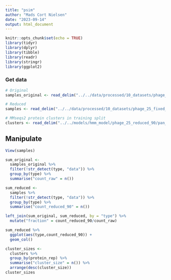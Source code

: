 ```yaml
---
title: "psim"
author: "Mads Cort Nielsen"
date: "2023-09-14"
output: html_document
---
```


```r
knitr::opts_chunk$set(echo = TRUE)
library(tidyr)
library(dplyr)
library(tibble)
library(readr)
library(stringr)
library(ggplot2)
```



### Get data
```r
# Original
samples_original <- read_delim("../../data/processed/10_datasets/phage_25_fixed_25000/sampletable.tsv", col_names = c("sample_id", "type", "label"), col_types = c("c","c","i"))

# Reduced
samples <- read_delim("../../data/processed/10_datasets/phage_25_fixed_25000_reduced_90/sampletable.tsv", col_names = c("sample_id", "type", "label"), col_types = c("c","c","i"))

# MMseqs2 protein clusters in training split
clusters <- read_delim("../../models/hmm_model/phage_25_reduced_90/pan_proteins/cluster/phage_25_reduced_90.tsv", col_names = c("protein_rep", "protein_id"), delim = "\t")

```

## Manipulate
```r
View(samples)

sum_original <- 
  samples_original %>% 
  filter(!str_detect(type, "data")) %>% 
  group_by(type) %>% 
  summarise("count_raw" = n())

sum_reduced <-
  samples %>% 
  filter(!str_detect(type, "data")) %>% 
  group_by(type) %>% 
  summarise("count_reduced_90" = n())

left_join(sum_original, sum_reduced, by = "type") %>% 
  mutate("fraction" = count_reduced_90/count_raw)


```


```r
sum_reduced %>% 
  ggplot(aes(type,count_reduced_90)) +
  geom_col()
```

```r
cluster_sizes <-
  clusters %>% 
  group_by(protein_rep) %>% 
  summarise("cluster_size" = n()) %>% 
  arrange(desc(cluster_size))
cluster_sizes
```

```r

```


